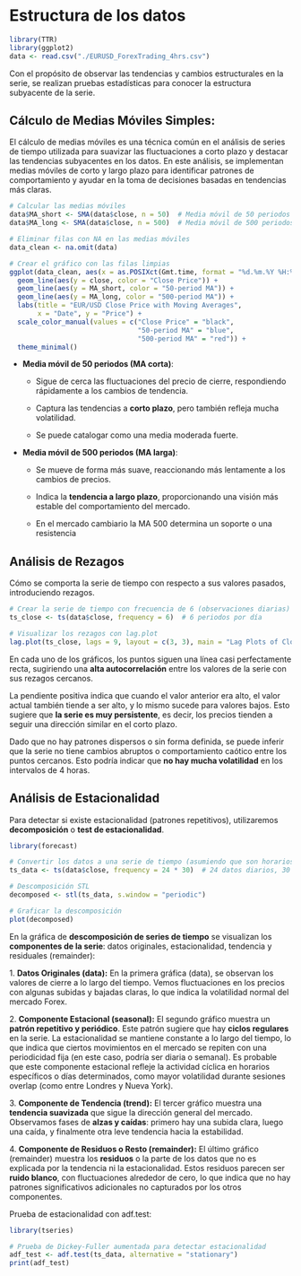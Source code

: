 # Estructura de los datos {#intro}

```r
library(TTR)
library(ggplot2)
data <- read.csv("./EURUSD_ForexTrading_4hrs.csv")
```

Con el propósito de observar las tendencias y cambios estructurales en la serie, se realizan pruebas estadísticas para conocer la estructura subyacente de la serie.

## Cálculo de Medias Móviles Simples:

El cálculo de medias móviles es una técnica común en el análisis de series de tiempo utilizada para suavizar las fluctuaciones a corto plazo y destacar las tendencias subyacentes en los datos. En este análisis, se implementan medias móviles de corto y largo plazo para identificar patrones de comportamiento y ayudar en la toma de decisiones basadas en tendencias más claras.

```r
# Calcular las medias móviles
data$MA_short <- SMA(data$close, n = 50)  # Media móvil de 50 periodos
data$MA_long <- SMA(data$close, n = 500)  # Media móvil de 500 periodos
```

```r
# Eliminar filas con NA en las medias móviles
data_clean <- na.omit(data)

# Crear el gráfico con las filas limpias
ggplot(data_clean, aes(x = as.POSIXct(Gmt.time, format = "%d.%m.%Y %H:%M:%S"))) +
  geom_line(aes(y = close, color = "Close Price")) +
  geom_line(aes(y = MA_short, color = "50-period MA")) +
  geom_line(aes(y = MA_long, color = "500-period MA")) +
  labs(title = "EUR/USD Close Price with Moving Averages",
       x = "Date", y = "Price") +
  scale_color_manual(values = c("Close Price" = "black", 
                                "50-period MA" = "blue", 
                                "500-period MA" = "red")) +
  theme_minimal()


```

-   **Media móvil de 50 periodos (MA corta)**:

    -   Sigue de cerca las fluctuaciones del precio de cierre, respondiendo rápidamente a los cambios de tendencia.

    -   Captura las tendencias a **corto plazo**, pero también refleja mucha volatilidad.

    -   Se puede catalogar como una media moderada fuerte.

-   **Media móvil de 500 periodos (MA larga)**:

    -   Se mueve de forma más suave, reaccionando más lentamente a los cambios de precios.

    -   Indica la **tendencia a largo plazo**, proporcionando una visión más estable del comportamiento del mercado.

    -   En el mercado cambiario la MA 500 determina un soporte o una resistencia

## Análisis de Rezagos

Cómo se comporta la serie de tiempo con respecto a sus valores pasados, introduciendo rezagos.

```r
# Crear la serie de tiempo con frecuencia de 6 (observaciones diarias)
ts_close <- ts(data$close, frequency = 6)  # 6 periodos por día
```

```r
# Visualizar los rezagos con lag.plot
lag.plot(ts_close, lags = 9, layout = c(3, 3), main = "Lag Plots of Close Prices (4-Hour Intervals)")

```

En cada uno de los gráficos, los puntos siguen una línea casi perfectamente recta, sugiriendo una **alta autocorrelación** entre los valores de la serie con sus rezagos cercanos.

La pendiente positiva indica que cuando el valor anterior era alto, el valor actual también tiende a ser alto, y lo mismo sucede para valores bajos. Esto sugiere que **la serie es muy persistente**, es decir, los precios tienden a seguir una dirección similar en el corto plazo.

Dado que no hay patrones dispersos o sin forma definida, se puede inferir que la serie no tiene cambios abruptos o comportamiento caótico entre los puntos cercanos. Esto podría indicar que **no hay mucha volatilidad** en los intervalos de 4 horas.

## Análisis de Estacionalidad

Para detectar si existe estacionalidad (patrones repetitivos), utilizaremos **decomposición** o **test de estacionalidad**.

```r
library(forecast)

# Convertir los datos a una serie de tiempo (asumiendo que son horarios)
ts_data <- ts(data$close, frequency = 24 * 30)  # 24 datos diarios, 30 días al mes

# Descomposición STL
decomposed <- stl(ts_data, s.window = "periodic")

# Graficar la descomposición
plot(decomposed)

```

En la gráfica de **descomposición de series de tiempo** se visualizan los **componentes de la serie**: datos originales, estacionalidad, tendencia y residuales (remainder):

1\. **Datos Originales (data):** En la primera gráfica (data), se observan los valores de cierre a lo largo del tiempo. Vemos fluctuaciones en los precios con algunas subidas y bajadas claras, lo que indica la volatilidad normal del mercado Forex.

2\. **Componente Estacional (seasonal):** El segundo gráfico muestra un **patrón repetitivo y periódico**. Este patrón sugiere que hay **ciclos regulares** en la serie. La estacionalidad se mantiene constante a lo largo del tiempo, lo que indica que ciertos movimientos en el mercado se repiten con una periodicidad fija (en este caso, podría ser diaria o semanal). Es probable que este componente estacional refleje la actividad cíclica en horarios específicos o días determinados, como mayor volatilidad durante sesiones overlap (como entre Londres y Nueva York).

3\. **Componente de Tendencia (trend):** El tercer gráfico muestra una **tendencia suavizada** que sigue la dirección general del mercado. Observamos fases de **alzas y caídas**: primero hay una subida clara, luego una caída, y finalmente otra leve tendencia hacia la estabilidad.

4\. **Componente de Residuos o Resto (remainder):** El último gráfico (remainder) muestra los **residuos** o la parte de los datos que no es explicada por la tendencia ni la estacionalidad. Estos residuos parecen ser **ruido blanco**, con fluctuaciones alrededor de cero, lo que indica que no hay patrones significativos adicionales no capturados por los otros componentes.

Prueba de estacionalidad con adf.test:

```r
library(tseries)

# Prueba de Dickey-Fuller aumentada para detectar estacionalidad
adf_test <- adf.test(ts_data, alternative = "stationary")
print(adf_test)

```
